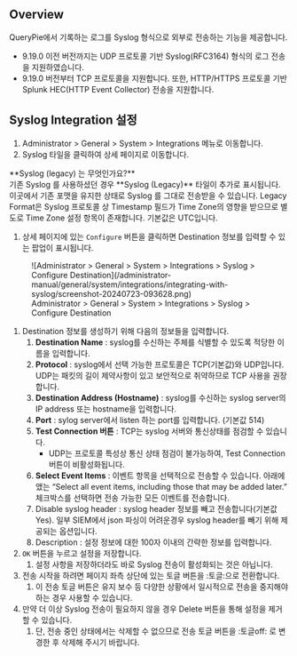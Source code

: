 
## Overview

QueryPie에서 기록하는 로그를 Syslog 형식으로 외부로 전송하는 기능을 제공합니다.

* 9.19.0 이전 버전까지는 UDP 프로토콜 기반 Syslog(RFC3164) 형식의 로그 전송을 지원하였습니다.
* 9.19.0 버전부터 TCP 프로토콜을 지원합니다. 또한, HTTP/HTTPS 프로토콜 기반 Splunk HEC(HTTP Event Collector) 전송을 지원합니다.


## Syslog Integration 설정

1. Administrator &gt; General &gt; System &gt; Integrations 메뉴로 이동합니다. 
2. Syslog 타일을 클릭하여 상세 페이지로 이동합니다. 

<Callout type="important">
**Syslog (legacy) 는 무엇인가요?** <br/>기존 Syslog 를 사용하셨던 경우  **Syslog (Legacy)**  타일이 추가로 표시됩니다. 이곳에서 기존 포맷을 유지한 상태로 Syslog 를 그대로 전송받을 수 있습니다. Legacy Format은 Syslog 프로토콜 상 Timestamp 필드가 Time Zone의 영향을 받으므로 별도로 Time Zone 설정 항목이 존재합니다. 기본값은 UTC입니다.
</Callout>

1. 상세 페이지에 있는 `Configure` 버튼을 클릭하면 Destination 정보를 입력할 수 있는 팝업이 표시됩니다. 

<figure data-layout="center" data-align="center">
![Administrator &gt; General &gt; System &gt; Integrations &gt; Syslog &gt; Configure Destination](/administrator-manual/general/system/integrations/integrating-with-syslog/screenshot-20240723-093628.png)
<figcaption>
Administrator &gt; General &gt; System &gt; Integrations &gt; Syslog &gt; Configure Destination
</figcaption>
</figure>

1. Destination 정보를 생성하기 위해 다음의 정보들을 입력합니다. 
    1.  **Destination Name**  : syslog를 수신하는 주체를 식별할 수 있도록 적당한 이름을 입력합니다.
    2.  **Protocol**  : syslog에서 선택 가능한 프로토콜은 TCP(기본값)와 UDP입니다. UDP는 패킷의 길이 제약사항이 있고 보안적으로 취약하므로 TCP 사용을 권장합니다.
    3.  **Destination Address (Hostname)** : syslog를 수신하는 syslog server의 IP address 또는 hostname을 입력합니다.
    4.  **Port**  : sylog server에서 listen 하는 port를 입력합니다. (기본값 514)
    5.  **Test Connection 버튼**  : TCP는 syslog 서버와 통신상태를 점검할 수 있습니다. 
        * UDP는 프로토콜 특성상 통신 상태 점검이 불가능하여, Test Connection 버튼이 비활성화됩니다.
    6.  **Select Event Items**  : 이벤트 항목을 선택적으로 전송할 수 있습니다. 아래에 앴는 “Select all event items, including those that may be added later.” 체크박스를 선택하면 전송 가능한 모든 이벤트를 전송합니다.
    7. Disable syslog header : syslog header 정보를 빼고 전송합니다(기본값 Yes). 일부 SIEM에서 json 파싱이 어려운경우 syslog header를 빼기 위해 제공되는 옵션입니다.
    8. Description : 설정 정보에 대한 100자 이내의 간략한 정보를 입력합니다.
2. `OK` 버튼을 누르고 설정을 저장합니다. 
    1. 설정 사항을 저장하더라도 바로 Syslog 전송이 활성화되는 것은 아닙니다.
3. 전송 시작을 하려면 페이지 좌측 상단에 있는 토글 버튼을 :토글:으로 전환합니다. 
    1. 이 전송 토글 버튼은 유지 보수 등 다양한 상황에서 일시적으로 전송을 중지해야 하는 경우 사용할 수 있습니다.
4. 만약 더 이상 Syslog 전송이 필요하지 않을 경우 Delete 버튼을 통해 설정을 제거할 수 있습니다. 
    1. 단, 전송 중인 상태에서는 삭제할 수 없으므로 전송 토글 버튼을 :토글off: 로 변경한 후 삭제해 주시기 바랍니다.
